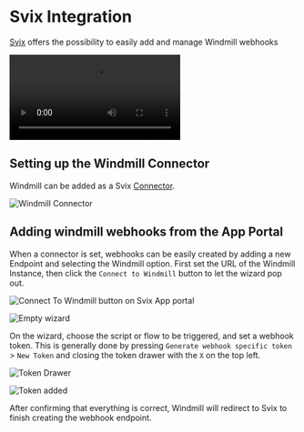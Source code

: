 # Svix Integration

[Svix](https://www.svix.com/) offers the possibility to easily add and manage Windmill webhooks

<video
	className="border-2 rounded-lg object-cover w-full h-full dark:border-gray-800"
	autoPlay
	loop
	src="/videos/svix_create_webhook.mp4"
/>



## Setting up the Windmill Connector

Windmill can be added as a Svix [Connector](https://docs.svix.com/connectors).


![Windmill Connector](../assets/integrations/svix-windmill-connector.png)

## Adding windmill webhooks from the App Portal

When a connector is set, webhooks can be easily created by adding a new Endpoint and selecting the Windmill option. First set the URL of the Windmill Instance, then click the `Connect to Windmill` button to let the wizard pop out.

![Connect To Windmill button on Svix App portal](../assets/integrations/svix-connect-to-windmill.png)

![Empty wizard](../assets/integrations/svix-empty-wizard.png)


On the wizard, choose the script or flow to be triggered, and set a webhook token. This is generally done by pressing `Generate webhook specific token` > `New Token` and closing the token drawer with the `X` on the top left.

![Token Drawer](../assets/integrations/svix-adding-token.png)

![Token added](../assets/integrations/svix-token-added.png)

After confirming that everything is correct, Windmill will redirect to Svix to finish creating the webhook endpoint.
